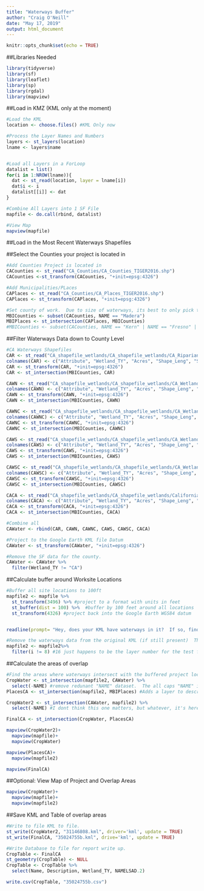 ```yaml
---
title: "Waterways Buffer"
author: "Craig O'Neill"
date: "May 17, 2019"
output: html_document
---
```


```r
knitr::opts_chunk$set(echo = TRUE)
```

##Libraries Needed

```r
library(tidyverse)
library(sf)
library(leaflet)
library(sp)
library(rgdal)
library(mapview)
```

##Load in KMZ (KML only at the moment)


```r
#Load the KML
location <- choose.files() #KML Only now

#Process the Layer Names and Numbers
layers <- st_layers(location)
lname <- layers$name


#Load all Layers in a ForLoop
datalist = list()
for(i in 1:NROW(lname)){
  dat <- st_read(location, layer = lname[i])
  dat$i <- i
  datalist[[i]] <- dat
}

#Combine All Layers into 1 SF File
mapfile <- do.call(rbind, datalist)

#View Map
mapview(mapfile)
```

##Load in the Most Recent Waterways Shapefiles

##Select the Counties your project is located in


```r
#Add Counties Project is located in
CACounties <- st_read("CA_Counties/CA_Counties_TIGER2016.shp")
CACounties <-st_transform(CACounties, "+init=epsg:4326")

#Add Municipalities/PLaces
CAPlaces <- st_read("CA_Counties/CA_Places_TIGER2016.shp")
CAPlaces <- st_transform(CAPlaces, "+init=epsg:4326")

#Set county of work.  Due to size of waterways, its best to only pick the one county where the work is occuring.
MBICounties <- subset(CACounties, NAME == "Madera")
MBIPlaces <- st_intersection(CAPlaces, MBICounties)
#MBICounties <- subset(CACounties, NAME == "Kern" | NAME == "Fresno" | NAME == "Mariposa" | NAME == "Tulare" | NAME == "Kings" | NAME == "Madera" | NAME == "Merced")


```

##Filter Waterways Data down to County Level
```r
#CA Waterways Shapefiles
CAR <- st_read("CA_shapefile_wetlands/CA_shapefile_wetlands/CA_Riparian.shp") #CA_Riparian
colnames(CAR) <- c("Attribute", "Wetland_TY", "Acres", "Shape_Leng", "Shape_Area", "geometry")
CAR <- st_transform(CAR, "+init=epsg:4326")
CAR <- st_intersection(MBICounties, CAR)

CAWN <- st_read("CA_shapefile_wetlands/CA_shapefile_wetlands/CA_Wetlands_North.shp") #CA Wetlands North
colnames(CAWN) <- c("Attribute", "Wetland_TY", "Acres", "Shape_Leng", "Shape_Area", "geometry")
CAWN <- st_transform(CAWN, "+init=epsg:4326")
CAWN <- st_intersection(MBICounties, CAWN)

CAWNC <- st_read("CA_shapefile_wetlands/CA_shapefile_wetlands/CA_Wetlands_NorthCentral.shp") #CA Wetlands North Central
colnames(CAWNC) <- c("Attribute", "Wetland_TY", "Acres", "Shape_Leng", "Shape_Area", "geometry")
CAWNC <- st_transform(CAWNC, "+init=epsg:4326")
CAWNC <- st_intersection(MBICounties, CAWNC)

CAWS <- st_read("CA_shapefile_wetlands/CA_shapefile_wetlands/CA_Wetlands_South.shp") #CA Wetlands South
colnames(CAWS) <- c("Attribute", "Wetland_TY", "Acres", "Shape_Leng", "Shape_Area", "geometry")
CAWS <- st_transform(CAWS, "+init=epsg:4326")
CAWS <- st_intersection(MBICounties, CAWS)

CAWSC <- st_read("CA_shapefile_wetlands/CA_shapefile_wetlands/CA_Wetlands_SouthCentral.shp") #CA Wetlands South Central
colnames(CAWSC) <- c("Attribute", "Wetland_TY", "Acres", "Shape_Leng", "Shape_Area", "geometry")
CAWSC <- st_transform(CAWSC, "+init=epsg:4326")
CAWSC <- st_intersection(MBICounties, CAWSC)

CACA <- st_read("CA_shapefile_wetlands/CA_shapefile_wetlands/California.shp") #California
colnames(CACA) <- c("Attribute", "Wetland_TY", "Acres", "Shape_Leng", "Shape_Area", "geometry")
CACA <- st_transform(CACA, "+init=epsg:4326")
CACA <- st_intersection(MBICounties, CACA)

#Combine all
CAWater <- rbind(CAR, CAWN, CAWNC, CAWS, CAWSC, CACA)

#Project to the Google Earth KML file Datum
CAWater <- st_transform(CAWater, "+init=epsg:4326")

#Remove the SF data for the county.
CAWater <- CAWater %>% 
  filter(Wetland_TY != "CA")

```

##Calculate buffer around Worksite Locations

```r
#Buffer all site locations to 100ft
mapfile2 <- mapfile %>% 
  st_transform(3496) %>% #project to a format with units in feet
  st_buffer(dist = 100) %>%  #buffer by 100 feet around all locations
  st_transform(4326) #project back into the Google Earth WGS84 datum


readline(prompt= "Hey, does your KML have waterways in it?  If so, find out what the i value is and active the next line of code!")

#Remove the waterways data from the original KML (if still present)  The i number = folder number for the waterways.  This would only exist if you are using a file that already has waterways written in.  Otherwise skip this step.
mapfile2 <- mapfile2%>% 
  filter(i != 8) #16 just happens to be the layer number for the test file.  You'd need to look at the layers to figure out which is the waterways folder number.


```

##Calculate the areas of overlap

```r
#Find the areas where waterways intersect with the buffered project locations.
CropWater <- st_intersection(mapfile2, CAWater) %>% 
  select(-NAME) #remove redunant "NAME" dataset.  The all caps "NAME" is just the name of the county and is unneeded.  This is removed because when saving the KML it overwrites the location name with this NAME.
PlacesCA <- st_intersection(mapfile2, MBIPlaces) #Adds a layer to describe what City/CDP we are working in.

CropWater2 <- st_intersection(CAWater, mapfile2) %>% 
  select(-NAME) #I dont think this one matters, but whatever, it's here.

FinalCA <- st_intersection(CropWater, PlacesCA)

mapview(CropWater2)+
  mapview(mapfile)+
  mapview(CropWater)

mapview(PlacesCA)+
  mapview(mapfile2)

mapview(FinalCA)
```

##Optional:  View Map of Project and Overlap Areas

```r
mapview(CropWater)+
  mapview(mapfile)+
  mapview(mapfile2)
```


##Save KML and Table of overlap areas

```r


#Write to file KML to file.
st_write(CropWater2, "31146808.kml", driver='kml', update = TRUE)
st_write(FinalCA, "35024755b.kml", drive='kml', update = TRUE)

#Write Database to file for report write up.
CropTable <- FinalCA
st_geometry(CropTable) <- NULL
CropTable <- CropTable %>% 
  select(Name, Description, Wetland_TY, NAMELSAD.2)

write.csv(CropTable, "35024755b.csv")

```



